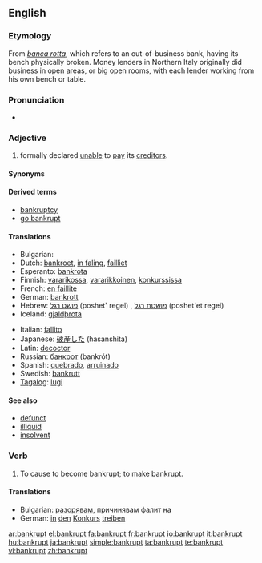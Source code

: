 ==English==

===Etymology===
From <!--Italian?-->''[[banca rotta]]'', which refers to an out-of-business bank, having its bench physically broken. Money lenders in Northern Italy originally did business in open areas, or big open rooms, with each lender working from his own bench or table.

===Pronunciation===
* {{a|GenAm}} {{IPA|/beɪnkɹʌpt/}}

===Adjective===
{{en-adj}}

# formally declared [[unable]] to [[pay]] its [[creditor]]s.

====Synonyms====
{{ws_refer|poor|impoverished}}

====Derived terms====
*[[bankruptcy]]
*[[go bankrupt]]

====Translations====
{{trans-top|formally declared unable to pay its creditors}}
* Bulgarian: {{t|bg|банкрут|sc=Cyrl}}
*Dutch: [[bankroet]], [[in faling]], [[failliet]]
*Esperanto: [[bankrota]]
*Finnish: [[vararikko|vararikossa]], [[vararikkoinen]], [[konkurssi|konkurssissa]]
*French: [[faillite|en faillite]]
*German: [[bankrott]]
*Hebrew: [[פושט רגל]] (poshet' regel) {{m}}, [[פושטת רגל]] (poshet'et regel) {{f}}
*Iceland: [[gjaldþrota]]
{{trans-mid}}
*Italian: [[fallito]]
*Japanese: [[破産した]] (hasanshita)
*Latin: [[decoctor]]
*Russian: [[банкрот]] (bankrót)
*Spanish: [[quebrado]], [[arruinado]]
*Swedish: [[bankrutt]]
*[[Tagalog]]: [[lugi]]
{{trans-bottom}}

====See also====
*[[defunct]]
*[[illiquid]]
*[[insolvent]]

===Verb===
{{en-verb|bankrupts|bankrupting|bankrupted|bankrupted}}

# {{transitive}} To cause to become bankrupt; to make bankrupt.

====Translations====
*Bulgarian: [[разорявам]], причинявам фалит на
*German: [[in#German|in]] [[den]] [[Konkurs]] [[treiben]]

[[ar:bankrupt]]
[[el:bankrupt]]
[[fa:bankrupt]]
[[fr:bankrupt]]
[[io:bankrupt]]
[[it:bankrupt]]
[[hu:bankrupt]]
[[ja:bankrupt]]
[[simple:bankrupt]]
[[ta:bankrupt]]
[[te:bankrupt]]
[[vi:bankrupt]]
[[zh:bankrupt]]
